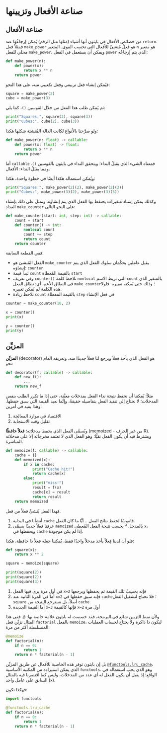 # صناعة الأفعال وتزيينها

## صناعة الأفعال

من خصائص الأفعال في بايثون أنها أشياء (مثلها مثل الرقم) يُمكن إرجاعُها عند `return`.
فمثلاً فعل `make_power` هو فعلٌ مُنشئٌ للأفعال التي تحسِب القوى. المتغير `n` هو متغير محلي للفعل `make_power`، ويمكن أن يستعمل في الفعل `power` الذي يتم إرجاعُه:

```python
def make_power(n):
    def power(x):
        return x ** n
    return power
```

فيُمكن إنشاء فعل تربيعي وفعل تكعيبي منه، على هذا النحو:

```python
square = make_power(2)
cube = make_power(3)
```

ثم يُمكن طلب هذا الفعل من خلال القوسين `()`، كما يلي:

```python
print("Squares:", square(2), square(3))
print("Cubes:", cube(2), cube(3))
```

ولو صرَّحنا بالأنواع لكانت الدالة المُنشئة شكلها هكذا:

```python
def make_power(n: float) -> callable:
    def power(x: float) -> float:
        return x ** n
    return power
```

أما `callable` فمعناه الشيء الذي يقبلُ النداء؛ ويتحقق النداء في بايثون بالقوسين `()`. ومما يقبَلُ النداء: الأفعال.

ويُمكن استعماله هكذا أيضًا في خطوة واحدة، هكذا:

```python
print("Squares:", make_power(2)(2), make_power(2)(3))
print("Cubes:", make_power(3)(2), make_power(3)(3))
```

وكذلك يمكن إسناد متغيرات يحتفظ بها الفعل الذي يتم إنشاؤه.
ونمثل على ذلك بإنشاء العداد `make_counter` على النحو التالي:

```python
def make_counter(start: int, step: int) -> callable:
    count = start
    def counter() -> int:
        nonlocal count
        count += step
        return count
    return counter
```

ففي القطعة السابقة:

- الفعل المُنشئ هو `make_counter` يقبل عاملين يحكُمان سلوك الفعل الذي يتم إنشاؤه: `counter`
- تبدأ قيمة `count` بالقيمة المُعطاة `start`
- وفي تعريف `counter()` نلاحظ كلمة `nonlocal` التي تربط الاسم `count` بالمتغير الذي في النطاق الأعم، أي: نطاق الفعل `make_counter`؛ وذلك حتى يُمكنه تغييره. فلولا هذه الكلمة لم يُمكن تغييره.
- نلاحظ زيادة `count` بالقيمة المعطاة `step` في فعل الإنشاء

```python
counter = make_counter(10, 2)

x = counter()
print(x)

y = counter()
print(y)
```

## المزيِّن

**المزيِّن** (decorator) هو الفعل الذي يأخذ فعلاً ويرجع لنا فعلاً جديدًا منه.
وتعريفه العام نحو:

```python
def decorator(f: callable) -> callable:
    def new_f():
        ...
    return new_f
```

مثلاً:
يُمكننا أن نحفظ نتيجة نداء الفعل بمدخلات معيَّنة، حتى إذا ما تكرر الطلب بنفس المدخلات؛ لا نحتاج إلى تنفيذ الفعل بتفاصيله حقيقةً، وإنَّما نعيد القيمة التي سبق حفظها. وهذا يفيد في أمرين:

1. الاقتصاد في موارد المعالجة
2. تقليل وقت الاستجابة

ويُسمَّى الفعل الذي يحفظ مدخلاته؛ **فعلاً حافظًا** (memoized - من غير الحرف R).
ويشترط فيه أن يكون الفعل نقيًّا؛ وهو الفعل الذي لا تعتمد مخرجاته إلا على مدخلاته المباشرة.

```python
def memoize(f: callable) -> callable:
    cache = {}
    def memoized(x):
        if x in cache:
            print("Cache hit!")
            return cache[x]
        else:
            print("miss!")
            result = f(x)
            cache[x] = result
            return result
    return memoized
```

فهذا الفعل يُنشئُ فعلاً من فعل.

1. أنشأنا في البداية `cache` قاموسًا لحفظ نتائج الفعل .. أيًّا ما كان الفعل.
2. عرفنا فعلاً جديدًا يسمَّى `memoized` يحسب نتيجة الفعل المُعطى `f` بالمدخل `x`، ويحفظها في `cache` إذا لم يكن موجودة.

فلو أن لدينا فِعلاً يأخذ مدخلاً واحدًا فقط، يُمكننا جعله فعلاً ذا حافظة، هكذا:

```python
def square(x):
    return x ** 2

square = memoize(square)

print(square(2))
print(square(2))
print(square(3))
```

1. في أول مرة يرى فيها الفعل `x=2` فإنه يحسِبُ تلك القيمة ثم يحفظها ويرجعها
2. أما في المرة الثانية عند `x=2` فإنه سبق حفظها في `cache`؛ فلا نحتاج لتشغيل الفعل `square` أصلاً، بل نسترجع النتيجة من `cache`
3. أما القيمة الجديدة `x=3` فإنها كالقيمة `x=2` أول مرة

ولأن نمط التزيين شائع في البرمجة، فقد خصصت له بايثون علامة خاصة بها: `@`.
ففي هذا المثال نزيِّن فعل `factorial` بالفعل `memoize`، ليكون ذا ذاكرة ولا يحتاج لحساب العمليات المتسلسلة أكثر من مرة:

```python
@memoize
def factorial(n):
    if n == 0:
        return 1
    return n * factorial(n - 1)
```

بل إن بايثون توفر هذه الخاصية للأفعال عن طريق المزيِّن [`@functools.lru_cache`](https://docs.python.org/3/library/functools.html#functools.cache)، الذي يمكن استيراده من المكتبة الأساسية `functools`.
وهو الذي يجب استعماله في الواقع؛ إذ يقبل أن يكون الفعل له أي عدد من المدخلات، وليس كما اقتصرنا فيه بالمثال السابق على عامل واحد (`x`). 

فهكذا تكون:

```python
import functools

@functools.lru_cache
def factorial(n):
    if n == 0:
        return 1
    return n * factorial(n - 1)
```
